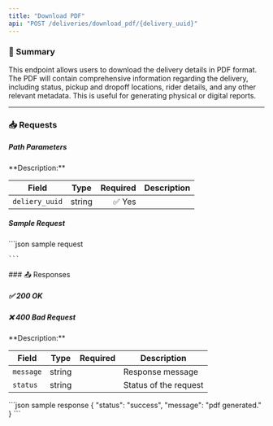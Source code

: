 ```yaml
---
title: "Download PDF"
api: "POST /deliveries/download_pdf/{delivery_uuid}"
---
```


### 📝 Summary

This endpoint allows users to download the delivery details in PDF format. The PDF will contain comprehensive information regarding the delivery, including status, pickup and dropoff locations, rider details, and any other relevant metadata. This is useful for generating physical or digital reports.

---

### 📥 Requests
##### Path Parameters
<Expandable>
**Description:** 

| **Field**   | **Type** | **Required** | **Description**          |
|-------------|----------|-------------:|---------------------------|
| `deliery_uuid`   | string   | ✅ Yes       |          |
</Expandable>

##### Sample Request
<Expandable>
    ```json sample request
    
    
    ```
</Expandable>
### 📤 Responses

##### ✅ 200 OK
##### ❌ 400 Bad Request

<Expandable>
**Description:** 

| **Field**   | **Type** | **Required** | **Description**          |
|-------------|----------|-------------:|---------------------------|
| `message`   | string   |        | Response message          |
| `status`    | string   |       | Status of the request     |
</Expandable>

<ResponseExample>
    ```json sample response
    {
    "status": "success",
    "message": "pdf generated."
}
    ```
</ResponseExample>

